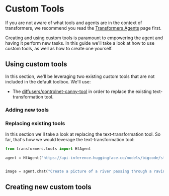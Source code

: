 <!--Copyright 2022 The HuggingFace Team. All rights reserved.

Licensed under the Apache License, Version 2.0 (the "License"); you may not use this file except in compliance with
the License. You may obtain a copy of the License at

http://www.apache.org/licenses/LICENSE-2.0

Unless required by applicable law or agreed to in writing, software distributed under the License is distributed on
an "AS IS" BASIS, WITHOUT WARRANTIES OR CONDITIONS OF ANY KIND, either express or implied. See the License for the
specific language governing permissions and limitations under the License.
-->

# Custom Tools

<Tip>

If you are not aware of what tools and agents are in the context of transformers, we recommend you read the
[Transformers Agents](transformers_agents) page first.

</Tip>

Creating and using custom tools is paramount to empowering the agent and having it perform new tasks. In this guide
we'll take a look at how to use custom tools, as well as how to create one yourself.

## Using custom tools

In this section, we'll be leveraging two existing custom tools that are not included in the default toolbox. We'll
use:
- The [diffusers/controlnet-canny-tool](https://huggingface.co/spaces/diffusers/controlnet-canny-tool) in order to
  replace the existing text-transformation tool.

### Adding new tools


### Replacing existing tools

In this section we'll take a look at replacing the text-transformation tool. So far, that's how we would leverage the
text-transformation tool:

```python
from transformers.tools import HfAgent

agent = HfAgent("https://api-inference.huggingface.co/models/bigcode/starcoder")


image = agent.chat("Create a picture of a river passing through a ravine")
```

## Creating new custom tools



